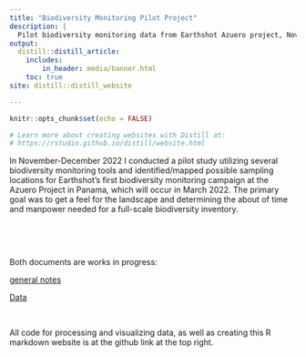 ```yaml
---
title: "Biodiversity Monitoring Pilot Project"
description: |
  Pilot biodiversity monitoring data from Earthshot Azuero project, November 2022
output:
  distill::distill_article:
    includes:
        in_header: media/banner.html
    toc: true
site: distill::distill_website

---
```

```r
knitr::opts_chunk$set(echo = FALSE)

# Learn more about creating websites with Distill at:
# https://rstudio.github.io/distill/website.html

```

In November-December 2022 I conducted a pilot study utilizing several biodiversity monitoring tools and identified/mapped possible sampling locations for Earthshot's first biodiversity monitoring campaign at the Azuero Project in Panama, which will occur in March 2022. The primary goal was to get a feel for the landscape and determining the about of time and manpower needed for a full-scale biodiversity inventory. 

<p>&nbsp;</p>
<p>&nbsp;</p>

Both documents are works in progress:

[general notes](https://docs.google.com/document/d/1V3rigbHnKcCYEYV7ls08hsW7bejyCtcOeUvosJp2wiM/edit)

[Data](https://docs.google.com/spreadsheets/d/1-gPt5eHrvPbJBiBExP70tCB4MVU0g4UBbzZpOgsuZnc/edit#gid=0)

<p>&nbsp;</p>

All code for processing and visualizing data, as well as creating this R markdown website is at the github link at the top right.